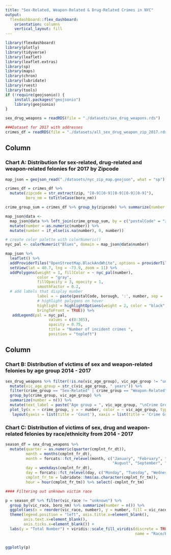 ```yaml
---
title: "Sex-Related, Weapon-Related & Drug-Related Crimes in NYC"
output: 
  flexdashboard::flex_dashboard:
    orientation: columns
    vertical_layout: fill
---
```


```r
library(flexdashboard)
library(plotly)
library(tidyverse)
library(leaflet)
library(leaflet.extras)
library(sp)
library(maps)
library(chron)
library(lubridate)
library(rvest)
library(tools)
if (!require(geojsonio)) {
    install.packages("geojsonio")
    library(geojsonio)
}
```

```r
sex_drug_weapons = readRDS(file = "./datasets/sex_drug_weapons.rds")

###Dataset for 2017 with addresses
crimes_df = readRDS(file = "./datasets/all_sex_drug_weapon_zip_2017.rds")

```

Column {data-width=500}
-----------------------------------------------------------------------

### Chart A: Distribution for sex-related, drug-related and weapon-related felonies for 2017 by Zipcode

```r
map_json = geojson_read("./datasets/nyc_zip_map.geojson", what = "sp")

crimes_df = crimes_df %>% 
  mutate(zipcode = str_extract(zip, "[0-9][0-9][0-9][0-9][0-9]"),
         boro_nm = toTitleCase(boro_nm))

crime_group_sum = crimes_df %>% group_by(zipcode) %>% summarize(number = n())

map_json@data <-  
  map_json@data %>% left_join(crime_group_sum, by = c("postalCode" = "zipcode")) %>% 
  mutate(number = as.numeric(number)) %>% 
  mutate(number = if_else(is.na(number), 0, number))

# create color palette with colorNumeric()
nyc_pal <- colorNumeric("Blues", domain = map_json@data$number)

map_json %>% 
  leaflet() %>% 
  addProviderTiles("OpenStreetMap.BlackAndWhite", options = providerTileOptions(opacity = 0.4)) %>% 
  setView(lat = 40.7, lng = -73.9, zoom = 11) %>% 
  addPolygons(weight = 1, fillColor = ~ nyc_pal(number),
              color = "gray",
              fillOpacity = 3, opacity = 1, 
              smoothFactor = 0.2, 
  # add labels that display mumber
              label = ~ paste(postalCode, borough, ':', number, sep = '\n'),
              # highlight polygons on hover
              highlight = highlightOptions(weight = 2, color = "black",
              bringToFront = TRUE)) %>% 
   addLegend(pal = nyc_pal,
                   values = c(0:305),
                   opacity = 0.75,
                   title = "Number of incident crimes ",
                   position = "topleft")
```

Column {data-width=500}
-----------------------------------------------------------------------

### Chart B: Distribution of victims of sex and weapon-related felonies by age group 2014 - 2017

```r

sex_drug_weapons %>% filter(!is.na(vic_age_group), vic_age_group != "unknown") %>% 
  mutate(vic_age_group = str_c(vic_age_group, " years")) %>% 
  filter(crime_group == "Sex-Related" | crime_group == "Weapon-Related") %>% 
  group_by(crime_group, vic_age_group) %>% 
  summarize(number = n()) %>% 
  mutate(text_label = paste("Age group = ", vic_age_group, "\nCrime Group = ", crime_group, "\nCount = ", number)) %>% 
  plot_ly(x = ~ crime_group, y = ~ number, color = ~ vic_age_group, type = "bar", text = ~ text_label) %>% 
   layout(yaxis = list(title = 'Count'), xaxis = list(title = 'Crime Group'))

```

### Chart C: Distribution of victims of sex, drug and weapon-related felonies by race/ethnicity from 2014 - 2017

```r

season_df = sex_drug_weapons %>% 
  mutate(quarter = as.numeric(quarter(cmplnt_fr_dt)),
         month = months(cmplnt_fr_dt),
         month = forcats::fct_relevel(month, c("January", "February", "March", "April", "May", "June", "July",
                                               "August", "September", "October", "November", "December")),
         day = weekdays(cmplnt_fr_dt),
         day = forcats::fct_relevel(day, c("Monday", "Tuesday", "Wednesday", "Thursday", "Friday", "Saturday", "Sunday")),
         cmplnt_fr_tm = lubridate::hms(as.character(cmplnt_fr_tm)),
         hour = hour(cmplnt_fr_tm)) %>% select(-cmplnt_fr_tm)

#### Filtering out unknown victim race

p = season_df %>% filter(vic_race != "unknown") %>% 
  group_by(vic_race, boro_nm) %>% summarize(number = n()) %>% 
  ggplot(aes(x = reorder(vic_race, number), y = number, fill = vic_race)) + geom_col()  + 
  theme(legend.position = "left", axis.title.x=element_blank(),
        axis.text.x=element_blank(),
        axis.ticks.x=element_blank()) +
  labs(y = "Total Number") + viridis::scale_fill_viridis(discrete = TRUE,
                                                         name = "Race/Ethnicity")


ggplotly(p)
  
```


